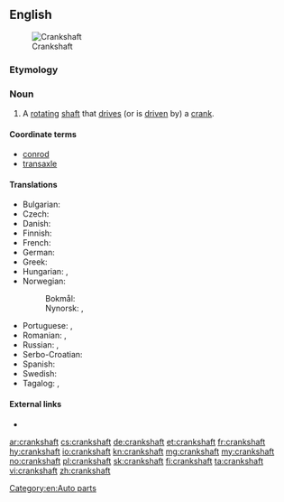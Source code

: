 ==English==
[[Image:Cshaft.gif|thumb|Crankshaft]]

===Etymology===
{{compound|lang=en|crank|shaft}}

===Noun===
{{en-noun}}

# A [[rotating]] [[shaft]] that [[drive]]s (or is [[driven]] by) a [[crank]].

====Coordinate terms====
* [[conrod]]
* [[transaxle]]

====Translations====
{{trans-top|a rotating shaft that drives a crank}}
* Bulgarian: {{t|bg|колянов вал|m}}
* Czech: {{t|cs|kliková hřídel|f}}
* Danish: {{t|da|krumtapaksel|c}}
* Finnish: {{t+|fi|kampiakseli}}
* French: {{t+|fr|vilebrequin}}
* German: {{t|de|Kurbelwelle|f}}
* Greek: {{t+|el|στροφαλοφόρος άξονας|m}}
* Hungarian: {{t|hu|főtengely}}, {{t|hu|forgattyústengely}}
* Norwegian:
*: Bokmål: {{t+|nb|veivaksel|m}}
*: Nynorsk: {{t|nn|veivaksel|m}}, {{t|nn|veivaksling|m}}
{{trans-mid}}
* Portuguese: {{t+|pt|virabrequim|m}}, {{t|pt|cambota|f}} {{qualifier|of a vehicle}}
* Romanian: {{t|ro|arbore cotit|m}}, {{t+|ro|vilbrochen|n}}
* Russian: {{t+|ru|коле́нчатый вал|m}}, {{t+|ru|коленва́л|m}}
* Serbo-Croatian: {{t|sh|koljeničasta osovina|f}}
* Spanish: {{t|es|cigüeñal}}
* Swedish: {{t|sv|vevaxel|c}}
* Tagalog: {{t|tl|sikaran}}, {{t|tl|tandos-sikaran}}
{{trans-bottom}}

====External links====
* {{pedialite}}

[[Category:en:Auto parts]]

[[ar:crankshaft]]
[[cs:crankshaft]]
[[de:crankshaft]]
[[et:crankshaft]]
[[fr:crankshaft]]
[[hy:crankshaft]]
[[io:crankshaft]]
[[kn:crankshaft]]
[[mg:crankshaft]]
[[my:crankshaft]]
[[no:crankshaft]]
[[pl:crankshaft]]
[[sk:crankshaft]]
[[fi:crankshaft]]
[[ta:crankshaft]]
[[vi:crankshaft]]
[[zh:crankshaft]]